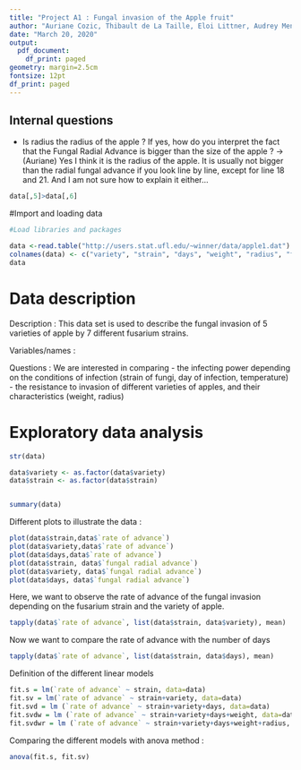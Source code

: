 ```yaml
---
title: "Project A1 : Fungal invasion of the Apple fruit"
author: "Auriane Cozic, Thibault de La Taille, Eloi Littner, Audrey Menaesse"
date: "March 20, 2020"
output: 
  pdf_document:
    df_print: paged
geometry: margin=2.5cm
fontsize: 12pt
df_print: paged
---
```





## Internal questions 
 
- Is radius the radius of the apple ? If yes, how do you interpret the fact that the Fungal Radial Advance is bigger than the size of the apple ?
-> (Auriane) Yes I think it is the radius of the apple. It is usually not bigger than the radial fungal advance if you look line by line, except for line 18 and 21. And I am not sure how to explain it either...

```r
data[,5]>data[,6]
```


#Import and loading data

```r
#Load libraries and packages
```


```r
data <-read.table("http://users.stat.ufl.edu/~winner/data/apple1.dat")
colnames(data) <- c("variety", "strain", "days", "weight", "radius", "fungal radial advance", "rate of advance")
data
```

# Data description


Description : This data set is used to describe the fungal invasion of 5 varieties of apple by 7 different fusarium strains.  

Variables/names :


Questions : We are interested in comparing
  - the infecting power depending on the conditions of infection (strain of fungi, day of infection, temperature)
  - the resistance to invasion of different varieties of apples, and their characteristics (weight, radius)
  
# Exploratory data analysis 

```r
str(data)

data$variety <- as.factor(data$variety)
data$strain <- as.factor(data$strain)


summary(data)
```
Different plots to illustrate the data :
```r
plot(data$strain,data$`rate of advance`)
plot(data$variety,data$`rate of advance`)
plot(data$days,data$`rate of advance`)
plot(data$strain, data$`fungal radial advance`)
plot(data$variety, data$`fungal radial advance`)
plot(data$days, data$`fungal radial advance`)
```

Here, we want to observe the rate of advance of the fungal invasion depending on the fusarium strain and the variety of apple. 

```r
tapply(data$`rate of advance`, list(data$strain, data$variety), mean)
```

Now we want to compare the rate of advance with the number of days

```r
tapply(data$`rate of advance`, list(data$strain, data$days), mean)
```

Definition of the different linear models

```r
fit.s = lm(`rate of advance` ~ strain, data=data)
fit.sv = lm(`rate of advance` ~ strain+variety, data=data)
fit.svd = lm (`rate of advance` ~ strain+variety+days, data=data)
fit.svdw = lm (`rate of advance` ~ strain+variety+days+weight, data=data)
fit.svdwr = lm (`rate of advance` ~ strain+variety+days+weight+radius, data=data)

```

Comparing the different models with anova method :
```r
anova(fit.s, fit.sv)
```
